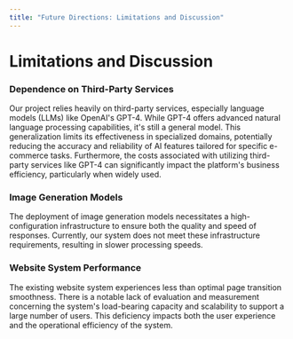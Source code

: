 ```yaml
---
title: "Future Directions: Limitations and Discussion"
---
```


# Limitations and Discussion

### Dependence on Third-Party Services

Our project relies heavily on third-party services, especially language models (LLMs) like OpenAI's GPT-4. While GPT-4 offers advanced natural
language processing capabilities, it's still a general model. This generalization limits its effectiveness in specialized domains, potentially
reducing the accuracy and reliability of AI features tailored for specific e-commerce tasks. Furthermore, the costs associated with utilizing
third-party services like GPT-4 can significantly impact the platform's business efficiency, particularly when widely used.

### Image Generation Models

The deployment of image generation models necessitates a high-configuration infrastructure to ensure both the quality and speed of responses.
Currently, our system does not meet these infrastructure requirements, resulting in slower processing speeds.

### Website System Performance

The existing website system experiences less than optimal page transition smoothness. There is a notable lack of evaluation and measurement
concerning the system's load-bearing capacity and scalability to support a large number of users. This deficiency impacts both the user
experience and the operational efficiency of the system.
